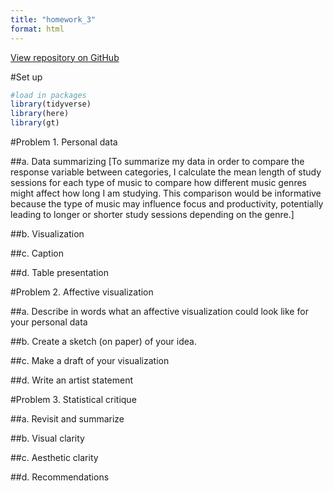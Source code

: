 ```yaml
---
title: "homework_3"
format: html
---
```


[View repository on GitHub](https://github.com/mconrad23/ENVS-193DS_homework-03.git)

#Set up

```r
#load in packages
library(tidyverse) 
library(here)
library(gt) 
```
#Problem 1. Personal data 

##a. Data summarizing 
[To summarize my data in order to compare the response variable between categories, I calculate the mean length of study sessions for each type of music to compare how different music genres might affect how long I am studying. This comparison would be informative because the type of music may influence focus and productivity, potentially leading to longer or shorter study sessions depending on the genre.]

##b. Visualization 

##c. Caption 

##d. Table presentation 

#Problem 2. Affective visualization 

##a. Describe in words what an affective visualization could look like for your personal data

##b. Create a sketch (on paper) of your idea.

##c. Make a draft of your visualization

##d. Write an artist statement

#Problem 3. Statistical critique

##a. Revisit and summarize

##b. Visual clarity

##c. Aesthetic clarity 

##d. Recommendations


